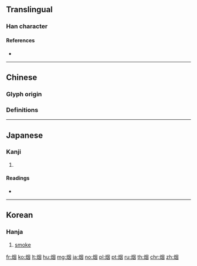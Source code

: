 {{character info/new}}
{{also|煙|菸}}
==Translingual==

===Han character===
{{Han char|rn=86|rad=火|as=06|sn=10|four=|canj=FWK|ids=⿰火因}}

====References====
* {{Han ref|kx=0671.040|dkj=19022|dj=1080.030|hdz=32199.120|uh=70DF|ud=28895}}

----

==Chinese==
===Glyph origin===
{{Han etyl}}
===Definitions===
{{zh-see|煙}}

----

==Japanese==

===Kanji===
{{ja-kanji|grade=|rs=火06}}

# {{alternative form of|煙|lang=ja}}

====Readings====
* {{ja-readings|on=[[えん]] (en)|kun=[[けむり]] (kemuri), [[けむる]] (kemuru), [[けむい]] (kemui)}}

----

==Korean==

===Hanja===
{{ko-hanja|hangeul=연|eumhun=|rv=yeon|mr=yŏn|y=yen}}

# [[smoke]]

[[fr:烟]]
[[ko:烟]]
[[lt:烟]]
[[hu:烟]]
[[mg:烟]]
[[ja:烟]]
[[no:烟]]
[[pl:烟]]
[[pt:烟]]
[[ru:烟]]
[[th:烟]]
[[chr:烟]]
[[zh:烟]]